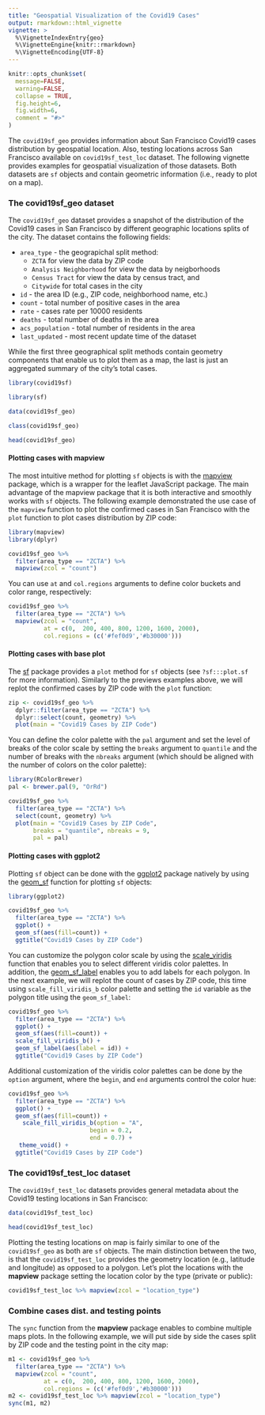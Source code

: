```yaml
---
title: "Geospatial Visualization of the Covid19 Cases"
output: rmarkdown::html_vignette
vignette: >
  %\VignetteIndexEntry{geo}
  %\VignetteEngine{knitr::rmarkdown}
  %\VignetteEncoding{UTF-8}
---
```


```r
knitr::opts_chunk$set(
  message=FALSE, 
  warning=FALSE,
  collapse = TRUE,
  fig.height=6, 
  fig.width=6, 
  comment = "#>"
)
```

The `covid19sf_geo` provides information about San Francisco Covid19 cases distribution by geospatial location. Also, testing locations across San Francisco available on `covid19sf_test_loc` dataset. The following vignette provides examples for geospatial visualization of those datasets. Both datasets are `sf` objects and contain geometric information (i.e., ready to plot on a map).


### The covid19sf_geo dataset

The `covid19sf_geo` dataset provides a snapshot of the distribution of the Covid19 cases in San Francisco by different geographic locations splits of the city. The dataset contains the following fields:

- `area_type` - the geograpichal split method:
  - `ZCTA` for view the data by ZIP code
  - `Analysis Neighborhood` for view the data by neigborhoods
  - `Census Tract` for view the data by census tract, and
  - `Citywide` for total cases in the city
- `id` - the area ID (e.g., ZIP code, neighborhood name, etc.)
- `count` - total number of positive cases in the area
- `rate` - cases rate per 10000 residents
- `deaths` - total number of deaths in the area
- `acs_population` - total number of residents in the area
- `last_updated` - most recent update time of the dataset


While the first three geographical split methods contain geometry components that enable us to plot them as a map, the last is just an aggregated summary of the city's total cases.

```r
library(covid19sf)

library(sf)

data(covid19sf_geo)

class(covid19sf_geo)

head(covid19sf_geo)
```

#### Plotting cases with mapview

The most intuitive method for plotting `sf` objects is with the [mapview](https://r-spatial.github.io/mapview/) package, which is a wrapper for the leaflet JavaScript package. The main advantage of the mapview package that it is both interactive and smoothly works with `sf` objects. The following example demonstrated the use case of the `mapview` function to plot the confirmed cases in San Francisco with the `plot` function to plot cases distribution by ZIP code:

```r
library(mapview)
library(dplyr)

covid19sf_geo %>% 
  filter(area_type == "ZCTA") %>% 
  mapview(zcol = "count")
```



You can use `at` and `col.regions` arguments to define color buckets and color range, respectively:

```r
covid19sf_geo %>% 
  filter(area_type == "ZCTA") %>% 
  mapview(zcol = "count", 
          at = c(0,  200, 400, 800, 1200, 1600, 2000),
          col.regions = (c('#fef0d9','#b30000')))
```

#### Plotting cases with base plot

The [sf](https://r-spatial.github.io/sf/index.html) package provides a `plot` method for `sf` objects (see `?sf:::plot.sf` for more information). Similarly to the previews examples above, we will replot the confirmed cases by ZIP code with the `plot` function:


```r


zip <- covid19sf_geo %>% 
  dplyr::filter(area_type == "ZCTA") %>% 
  dplyr::select(count, geometry) %>%
  plot(main = "Covid19 Cases by ZIP Code")

```

You can define the color palette with the `pal` argument and set the level of breaks of the color scale by setting the `breaks` argument to `quantile` and the number of breaks with the `nbreaks` argument (which should be aligned with the number of colors on the color palette):


```r
library(RColorBrewer)
pal <- brewer.pal(9, "OrRd")

covid19sf_geo %>% 
  filter(area_type == "ZCTA") %>% 
  select(count, geometry) %>%
  plot(main = "Covid19 Cases by ZIP Code",
       breaks = "quantile", nbreaks = 9,
       pal = pal)
```



#### Plotting cases with ggplot2

Plotting `sf` object can be done with the [ggplot2](https://ggplot2.tidyverse.org/) package natively by using the [geom_sf](https://ggplot2.tidyverse.org/reference/ggsf.html) function for plotting `sf` objects:

```r
library(ggplot2)

covid19sf_geo %>% 
  filter(area_type == "ZCTA") %>% 
  ggplot() + 
  geom_sf(aes(fill=count)) +
  ggtitle("Covid19 Cases by ZIP Code")
```

You can customize the polygon color scale by using the [scale_viridis](https://ggplot2.tidyverse.org/reference/scale_viridis.html) function that enables you to select different viridis color palettes. In addition, the [geom_sf_label](https://ggplot2.tidyverse.org/reference/ggsf.html) enables you to add labels for each polygon. In the next example, we will replot the count of cases by ZIP code, this time using `scale_fill_viridis_b` color palette and setting the `id` variable as the polygon title using the `geom_sf_label`:

```r
covid19sf_geo %>% 
  filter(area_type == "ZCTA") %>% 
  ggplot() + 
  geom_sf(aes(fill=count)) + 
  scale_fill_viridis_b() +
  geom_sf_label(aes(label = id)) + 
  ggtitle("Covid19 Cases by ZIP Code")
```


Additional customization of the viridis color palettes can be done by the `option` argument, where the `begin`, and `end` arguments control the color hue:

```r
covid19sf_geo %>% 
  filter(area_type == "ZCTA") %>% 
  ggplot() + 
  geom_sf(aes(fill=count)) + 
    scale_fill_viridis_b(option = "A",
                       begin = 0.2,
                       end = 0.7) + 
   theme_void() +
  ggtitle("Covid19 Cases by ZIP Code")
```


### The covid19sf_test_loc dataset

The `covid19sf_test_loc` datasets provides general metadata about the Covid19 testing locations in San Francisco:

```r
data(covid19sf_test_loc)

head(covid19sf_test_loc)
```

Plotting the testing locations on map is fairly similar to one of the `covid19sf_geo` as both are `sf` objects. The main distinction between the two, is that the `covid19sf_test_loc` provides the geometry location (e.g., latitude and longitude) as opposed to a polygon. Let's plot the locations with the **mapview** package setting the location color by the type (private or public):

```r
covid19sf_test_loc %>% mapview(zcol = "location_type")
```

### Combine cases dist. and testing points

The `sync` function from the **mapview** package enables to combine multiple maps plots. In the following example, we will put side by side the cases split by ZIP code and the testing point in the city map:

```r
m1 <- covid19sf_geo %>% 
  filter(area_type == "ZCTA") %>% 
  mapview(zcol = "count", 
          at = c(0,  200, 400, 800, 1200, 1600, 2000),
          col.regions = (c('#fef0d9','#b30000')))
m2 <- covid19sf_test_loc %>% mapview(zcol = "location_type")
sync(m1, m2)
```


